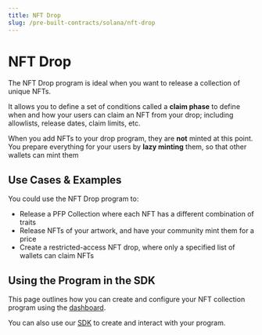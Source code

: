 ```yaml
---
title: NFT Drop
slug: /pre-built-contracts/solana/nft-drop
---
```



# NFT Drop

<div className="deployContractBtnContainer" style={{ marginTop: -70 }}>
  <DeployThisContractButton
    link={"https://nightly.thirdweb.com/programs"}
    contractType="solana-nft-drop"
    displayName="NFT Drop"
  />
</div>

The NFT Drop program is ideal when you want to release a collection of unique NFTs.

It allows you to define a set of conditions called a **claim phase** to define
when and how your users can claim an NFT from your drop;
including allowlists, release dates, claim limits, etc.

When you add NFTs to your drop program, they are **not** minted at this point.
You prepare everything for your users by **lazy minting** them, so that other wallets can mint them

## Use Cases & Examples

You could use the NFT Drop program to:

- Release a PFP Collection where each NFT has a different combination of traits
- Release NFTs of your artwork, and have your community mint them for a price
- Create a restricted-access NFT drop, where only a specified list of wallets can claim NFTs

<div className="row" style={{ marginBottom: 24 }}>
  <div className="col col--12" style={{ marginTop: 8 }}>
    <QuickstartCard
      name="Guide: Create An NFT Drop on Solana with the SDK"
      link="https://blog.thirdweb.com/guides/how-to-build-an-nft-drop-on-solana/"
      image="/assets/icons/education.png"
    />
  </div>
</div>

## Using the Program in the SDK

This page outlines how you can create and configure your NFT collection program using the [dashboard](https://thirdweb.com/dashboard).

You can also use our [SDK](/solana) to create and interact with your program.

<div className="row" style={{ marginBottom: 24 }}>
  <div className="col col--12" style={{ marginTop: 8 }}>
    <QuickstartCard
      name="Using the NFT Drop Program in the SDK"
      link="/solana/programs/nft-drops"
      image="/assets/icons/nft.png"
    />
  </div>
</div>
